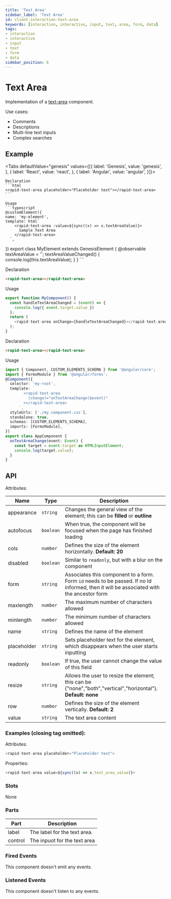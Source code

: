 ```yaml
---
title: 'Text Area'
sidebar_label: 'Text Area'
id: client-interaction-text-area
keywords: [interaction, interactive, input, text, area, form, data]
tags:
- interaction
- interactive
- input
- text
- form
- data
sidebar_position: 8
---
```



# Text Area

Implementation of a [text-area](https://developer.mozilla.org/en-US/docs/Web/HTML/Element/textarea) component.

Use cases:
* Comments
* Descriptions
* Multi-line text inputs
* Complex searches

## Example

<TextAreaDemo />

<Tabs defaultValue="genesis" values={[{ label: 'Genesis', value: 'genesis', }, { label: 'React', value: 'react', }, { label: 'Angular', value: 'angular', }]}>

  <TabItem value="genesis">

    Declaration
    ```html
    <rapid-text-area placeholder="Placeholder text"></rapid-text-area>
    ```

    Usage
    ```typescript
    @customElement({
    name: 'my-element',
    template: html`
        <rapid-text-area :value=${sync((x) => x.textAreaValue)}>
          Sample Text Area
        </rapid-text-area>
      `,
  })
    export class MyElement extends GenesisElement {
      @observable textAreaValue = '';
      textAreaValueChanged() {
         console.log(this.textAreaValue);
      }
    }
    ```

  </TabItem>
  <TabItem value="react">

  Declaration
  ```html
  <rapid-text-area></rapid-text-area>
  ```
  Usage
  ```typescript
  export function MyComponent() {
    const handleTextAreaChanged = (event) => {
      console.log({ event.target.value })
    };
    return (
      <rapid-text-area onChange={handleTextAreaChanged}></rapid-text-area>
    );
  }
  ```
</TabItem>
  <TabItem value="angular">

  Declaration
  ```html
  <rapid-text-area></rapid-text-area>
  ```

  Usage
  ```typescript
  import { Component, CUSTOM_ELEMENTS_SCHEMA } from '@angular/core';
  import { FormsModule } from '@angular/forms';
  @Component({
    selector: 'my-root',
    template: `
          <rapid-text-area
            (change)="onTextAreaChange($event)"
          ></rapid-text-area>
        `,
    styleUrls: ['./my.component.css'],
    standalone: true,
    schemas: [CUSTOM_ELEMENTS_SCHEMA],
    imports: [FormsModule],
  })
  export class AppComponent {
    onTextAreaChange(event: Event) {
      const target = event.target as HTMLInputElement;
      console.log(target.value);
    }
  }
  ```
</TabItem>
</Tabs>

## API

Attributes:

| Name        | Type      | Description                                                                                                 |
|-------------|-----------|-------------------------------------------------------------------------------------------------------------|
| appearance  | `string`  | Changes the general view of the element; this can be **filled** or **outline**                              |
| autofocus   | `boolean` | When true, the component will be focused when the page has finished loading                                 |
| cols        | `number`  | Defines the size of the element horizontally. **Default: 20**                                               |
| disabled    | `boolean` | Similar to `readonly`, but with a blur on the component                                                     |
| form        | `string`  | Associates this component to a form. Form `id` needs to be passed. If no Id informed, then it will be associated with the ancestor form |
| maxlength   | `number`  | The maximum number of characters allowed                                                                    |
| minlength   | `number`  | The minimum number of characters allowed                                                                    |
| name        | `string`  | Defines the name of the element                                                                             |
| placeholder | `string`  | Sets placeholder text for the element, which disappears when the user starts inputting                      |
| readonly    | `boolean` | If true, the user cannot change the value of this field                                                     |
| resize      | `string`  | Allows the user to resize the element; this can be {"none","both","vertical","horizontal"}. **Default: none** |
| row         | `number`  | Defines the size of the element vertically. **Default: 2**                                                  |
| value       | `string`  | The text area content                                                                                       |


### Examples (closing tag omitted):

Attributes:
```typescript
<rapid-text-area placeholder="Placeholder text">
```

Properties:
```typescript
<rapid-text-area value=${sync((x) => x.text_area_value)}>
```

### Slots

None

### Parts

| Part | Description |
|---|---|
| label | The label for the text area. |
| control | The inpuot for the text area |

### Fired Events

This component doesn't emit any events.

### Listened Events

This component doesn't listen to any events.
